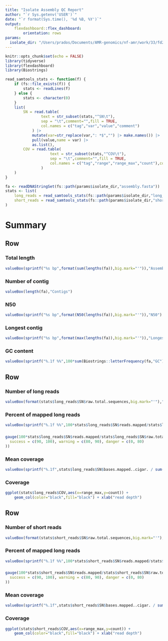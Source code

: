 ```yaml
---
title: "Isolate Assembly QC Report"
author: "`r Sys.getenv('USER')`"
date: "`r format(Sys.time(), '%d %B, %Y')`"
output: 
    flexdashboard::flex_dashboard:
        orientation: rows
params:
  isolate_dir: "/Users/prados/Documents/AMR-genomics/nf-amr/work/33/fd26283f3aeb3dbf3f76bf7baecdc5/output"
---
```


```r
knitr::opts_chunk$set(echo = FALSE)
library(tidyverse)
library(flexdashboard)
library(Biostrings)

read_samtools_stats <- function(f) {
	if (fs::file_exists(f)) {
		stats <- readLines(f)	
	} else {
		stats <- character(0)
	}
	list(
		SN = read.table(
				text = str_subset(stats,"^SN\t"),
				sep = "\t",comment="",fill = TRUE,
				col.names = c("tag","var","value","comment")
			) |>
			mutate(var=str_replace(var,": *$","") |> make.names()) |>
			pull(value,name = var) |>
			as.list(),
		COV = read.table(
					text = str_subset(stats,"^COV\t"),
					sep = "\t",comment="",fill = TRUE,
					col.names = c("tag","range","range_max","count"),colClasses = c(tag="NULL")
				) 
	)
}
```



```r
fa <- readDNAStringSet(fs::path(params$isolate_dir,"assembly.fasta"))
stats <- list(
	long_reads = read_samtools_stats(fs::path(params$isolate_dir,"long_reads.cram.stats")),
	short_reads = read_samtools_stats(fs::path(params$isolate_dir,"short_reads.cram.stats"))
)
```



# Summary

Row
-------------------------

### Total length
```r
valueBox(sprintf("%s bp",format(sum(lengths(fa)),big.mark="'")),"Assembly Total Length")
```

### Number of contig
```r
valueBox(length(fa),"Contigs")
```


### N50
```r
valueBox(sprintf("%s bp",format(N50(lengths(fa)),big.mark="'")),"N50")
```

### Longest contig
```r
valueBox(sprintf("%s bp",format(max(lengths(fa)),big.mark="'")),"Longest contig")
```

### GC content
```r
valueBox(sprintf("%.1f %%",100*sum(Biostrings::letterFrequency(fa,"GC")) / sum(lengths(fa))),"% GC")
```




Row
-------------------------

### Number of long reads
```r
valueBox(format(stats$long_reads$SN$raw.total.sequences,big.mark="'"),"Long reads")
```

### Percent of mapped long reads
```r
valueBox(sprintf("%.1f %%",100*stats$long_reads$SN$reads.mapped/stats$long_reads$SN$raw.total.sequences),"Long reads mapped")
```

### 
```r
gauge(100*stats$long_reads$SN$reads.mapped/stats$long_reads$SN$raw.total.sequences, min = 0, max = 100, symbol = '%', gaugeSectors(
  success = c(90, 100), warning = c(80, 90), danger = c(0, 80)
))
```

### Mean coverage
```r
valueBox(sprintf("%.1f",stats$long_reads$SN$bases.mapped..cigar. / sum(lengths(fa))),"Mean coverage")
```


### Coverage
```r
ggplot(stats$long_reads$COV,aes(x=range_max,y=count)) +
	geom_col(color="black",fill="black") + xlab("read depth")
```



Row
-------------------------

### Number of short reads
```r
valueBox(format(stats$short_reads$SN$raw.total.sequences,big.mark="'"),"Short reads")
```

### Percent of mapped long reads
```r
valueBox(sprintf("%.1f %%",100*stats$short_reads$SN$reads.mapped/stats$short_reads$SN$raw.total.sequences),"Short reads mapped")
```

### 
```r
gauge(100*stats$short_reads$SN$reads.mapped/stats$short_reads$SN$raw.total.sequences, min = 0, max = 100, symbol = '%', gaugeSectors(
  success = c(90, 100), warning = c(80, 90), danger = c(0, 80)
))
```


### Mean coverage
```r
valueBox(sprintf("%.1f",stats$short_reads$SN$bases.mapped..cigar. / sum(lengths(fa))),"Mean coverage")
```


### Coverage
```r
ggplot(stats$short_reads$COV,aes(x=range_max,y=count)) +
	geom_col(color="black",fill="black") + xlab("read depth")
```